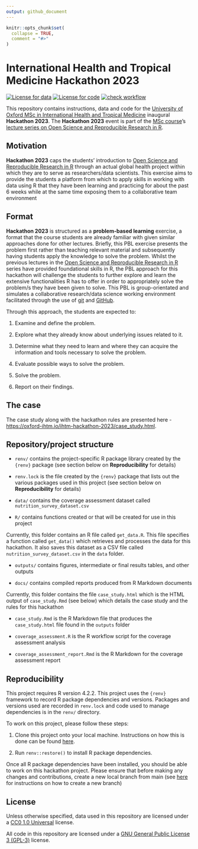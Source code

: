 ```yaml
---
output: github_document
---
```


<!-- README.md is generated from README.Rmd. Please edit that file -->

```r
knitr::opts_chunk$set(
  collapse = TRUE,
  comment = "#>"
)
```

# International Health and Tropical Medicine Hackathon 2023

<!-- badges: start -->
[![License for data](https://img.shields.io/badge/license (for data)-CC0-blue.svg)](https://creativecommons.org/publicdomain/zero/1.0/)
[![License for code](https://img.shields.io/badge/license (for code)-GPL3.0-blue.svg)](https://opensource.org/licenses/gpl-3.0.html)
[![check workflow](https://github.com/OxfordIHTM/ihtm-hackathon-2023/actions/workflows/check-workflow.yml/badge.svg)](https://github.com/OxfordIHTM/ihtm-hackathon-2023/actions/workflows/check-workflow.yml)
<!-- badges: end -->

This repository contains instructions, data and code for the [University
of Oxford MSc in International Health and Tropical
Medicine](https://www.ox.ac.uk/admissions/graduate/courses/msc-international-health-and-tropical-medicine)
inaugural **Hackathon 2023**. The **Hackathon 2023** event is part of
the [MSc course](https://www.ox.ac.uk/admissions/graduate/courses/msc-international-health-and-tropical-medicine)’s
[lecture series on Open Science and Reproducible Research in
R](https://oxford-ihtm.io/open-reproducible-science).

## Motivation

**Hackathon 2023** caps the students’ introduction to [Open Science and
Reproducible Research in
R](https://oxford-ihtm.io/open-reproducible-science) through an actual
global health project within which they are to serve as researchers/data
scientists. This exercise aims to provide the students a platform from
which to apply skills in working with data using R that they have been
learning and practicing for about the past 6 weeks while at the same
time exposing them to a collaborative team environment

## Format

**Hackathon 2023** is structured as a **problem-based learning**
exercise, a format that the course students are already familiar with
given similar approaches done for other lectures. Briefly, this PBL
exercise presents the problem first rather than teaching relevant
material and subsequently having students apply the knowledge to solve
the problem. Whilst the previous lectures in the [Open Science and
Reproducible Research in
R](https://oxford-ihtm.io/open-reproducible-science) series have
provided foundational skills in R, the PBL approach for this hackathon
will challenge the students to further explore and learn the extensive
functionalities R has to offer in order to appropriately solve the
problem/s they have been given to solve. This PBL is group-orientated
and simulates a collaborative research/data science working environment
facilitated through the use of [git](https://git-scm.com/) and
[GitHub](https://github.com).

Through this approach, the students are expected to:

1.  Examine and define the problem.

2.  Explore what they already know about underlying issues related to
    it.

3.  Determine what they need to learn and where they can acquire the
    information and tools necessary to solve the problem.

4.  Evaluate possible ways to solve the problem.

5.  Solve the problem.

6.  Report on their findings.

## The case

The case study along with the hackathon rules are presented here -
<https://oxford-ihtm.io/ihtm-hackathon-2023/case_study.html>.

## Repository/project structure

- `renv/` contains the project-specific R package library created by the
  `{renv}` package (see section below on **Reproducibility** for details)
  
- `renv.lock` is the file created by the `{renv}` package that lists out
  the various packages used in this project 
  (see section below on **Reproducibility** for details)

- `data/` contains the coverage assessment dataset called
  `nutrition_survey_dataset.csv`

- `R/` contains functions created or that will be created for use in
  this project

Currently, this folder contains an R file called `get_data.R`. This
file specifies a function called `get_data()` which retrieves and
processes the data for this hackathon. It also saves this dataset as a
CSV file called `nutrition_survey_dataset.csv` in the `data` folder.

- `outputs/` contains figures, intermediate or final results tables, 
  and other outputs

- `docs/` contains compiled reports produced from R Markdown documents

Currently, this folder contains the file `case_study.html` which is the
HTML output of `case_study.Rmd` (see below) which details the case study and 
the rules for this hackathon

- `case_study.Rmd` is the R Markdown file that produces the `case_study.html`
  file found in the `outputs` folder

- `coverage_assessment.R` is the R workflow script for the coverage assessment
  analysis
  
- `coverage_assessment_report.Rmd` is the R Markdown for the coverage
  assessment report
  
## Reproducibility

This project requires R version 4.2.2. This project uses the `{renv}` 
framework to record R package dependencies and versions. Packages and 
versions used are recorded in `renv.lock` and code used to manage 
dependencies is in the `renv/` directory. 

To work on this project, please follow these steps:

1. Clone this project onto your local machine. Instructions on how this is 
   done can be found 
   [here](https://oxford-ihtm.io/ihtm-handbook/clone-repository.html).

2. Run `renv::restore()` to install R package dependencies.


Once all R package dependencies have been installed, you should be able
to work on this hackathon project. Please ensure that before making any
changes and contributions, create a new local branch from main
(see [here](https://oxford-ihtm.io/ihtm-handbook/participate-projects.html#create-a-new-branch-from-the-main-branch)
for instructions on how to create a new branch)

## License

Unless otherwise specified, data used in this repository are licensed under a 
[CC0 1.0 Universal](https://creativecommons.org/publicdomain/zero/1.0/) license.

All code in this repository are licensed under a 
[GNU General Public License 3 (GPL-3)](https://opensource.org/licenses/gpl-3.0.html) 
license.



<br/>
<br/>